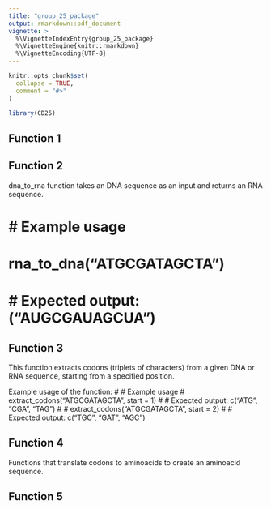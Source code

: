 ```yaml
---
title: "group_25_package"
output: rmarkdown::pdf_document
vignette: >
  %\VignetteIndexEntry{group_25_package}
  %\VignetteEngine{knitr::rmarkdown}
  %\VignetteEncoding{UTF-8}
---
```


```r
knitr::opts_chunk$set(
  collapse = TRUE,
  comment = "#>"
)
```

```r
library(CD25)
```


## Function 1

## Function 2
dna_to_rna function takes an DNA sequence as an input and returns an RNA sequence.

# # Example usage
# rna_to_dna("ATGCGATAGCTA")
# # Expected output: ("AUGCGAUAGCUA")


## Function 3

This function extracts codons (triplets of characters) from a given DNA or RNA sequence, starting from a specified position.

Example usage of the function: 
# # Example usage
# extract_codons("ATGCGATAGCTA", start = 1)
# # Expected output: c("ATG", "CGA", "TAG")
#
# extract_codons("ATGCGATAGCTA", start = 2)
# # Expected output: c("TGC", "GAT", "AGC")

## Function 4

Functions that translate codons to aminoacids to create an aminoacid sequence. 

## Function 5


